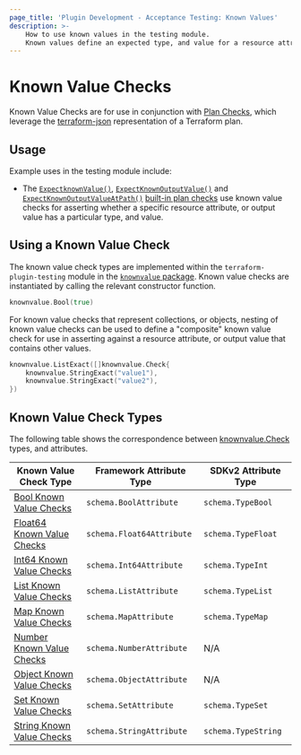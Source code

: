 ```yaml
---
page_title: 'Plugin Development - Acceptance Testing: Known Values'
description: >-
    How to use known values in the testing module.
    Known values define an expected type, and value for a resource attribute, or output value in a Terraform plan for use in Plan Checks.
---
```


# Known Value Checks

Known Value Checks are for use in conjunction with [Plan Checks](/terraform/plugin/testing/acceptance-tests/plan-checks), which leverage the [terraform-json](https://pkg.go.dev/github.com/hashicorp/terraform-json) representation of a Terraform plan.

## Usage

Example uses in the testing module include:

- The [`ExpectknownValue()`](/terraform/plugin/testing/acceptance-tests/plan-checks/resource#example-using-plancheck-expectknownvalue), [`ExpectKnownOutputValue()`](/terraform/plugin/testing/acceptance-tests/plan-checks/output#example-using-plancheck-expectknownoutputvalue) and [`ExpectKnownOutputValueAtPath()`](/terraform/plugin/testing/acceptance-tests/plan-checks/output#example-using-plancheck-expectknownoutputvalueatpath) [built-in plan checks](/terraform/plugin/testing/acceptance-tests/plan-checks) use known value checks for asserting whether a specific resource attribute, or output value has a particular type, and value.

## Using a Known Value Check

The known value check types are implemented within the `terraform-plugin-testing` module in the [`knownvalue` package](https://pkg.go.dev/github.com/hashicorp/terraform-plugin-testing/knownvalue). Known value checks are instantiated by calling the relevant constructor function.

```go
knownvalue.Bool(true)
```

For known value checks that represent collections, or objects, nesting of known value checks can be used to define a "composite" known value check for use in asserting against a resource attribute, or output value that contains other values.

```go
knownvalue.ListExact([]knownvalue.Check{
    knownvalue.StringExact("value1"),
    knownvalue.StringExact("value2"),
})
```

## Known Value Check Types

The following table shows the correspondence between [knownvalue.Check](https://pkg.go.dev/github.com/hashicorp/terraform-plugin-testing/knownvalue#Check) types, and attributes.

| Known Value Check Type                                                                              | Framework Attribute Type  | SDKv2 Attribute Type |
|-----------------------------------------------------------------------------------------------------|---------------------------|----------------------|
| [Bool Known Value Checks](/terraform/plugin/testing/acceptance-tests/known-value-checks/bool)       | `schema.BoolAttribute`    | `schema.TypeBool`    |
| [Float64 Known Value Checks](/terraform/plugin/testing/acceptance-tests/known-value-checks/float64) | `schema.Float64Attribute` | `schema.TypeFloat`   |
| [Int64 Known Value Checks](/terraform/plugin/testing/acceptance-tests/known-value-checks/int64)     | `schema.Int64Attribute`   | `schema.TypeInt`     |
| [List Known Value Checks](/terraform/plugin/testing/acceptance-tests/known-value-checks/list)       | `schema.ListAttribute`    | `schema.TypeList`    |
| [Map Known Value Checks](/terraform/plugin/testing/acceptance-tests/known-value-checks/map)         | `schema.MapAttribute`     | `schema.TypeMap`     |
| [Number Known Value Checks](/terraform/plugin/testing/acceptance-tests/known-value-checks/number)   | `schema.NumberAttribute`  | N/A                  |
| [Object Known Value Checks](/terraform/plugin/testing/acceptance-tests/known-value-checks/object)   | `schema.ObjectAttribute`  | N/A                  |
| [Set Known Value Checks](/terraform/plugin/testing/acceptance-tests/known-value-checks/set)         | `schema.SetAttribute`     | `schema.TypeSet`     |
| [String Known Value Checks](/terraform/plugin/testing/acceptance-tests/known-value-checks/string)   | `schema.StringAttribute`  | `schema.TypeString`  |

